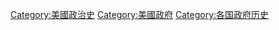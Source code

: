 {{Commonscat|History of the United States government}}

[[Category:美國政治史|Category:美國政治史]]
[[Category:美國政府|Category:美國政府]]
[[Category:各国政府历史|Category:各国政府历史]]